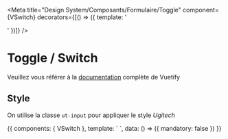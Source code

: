 
<Meta
  title="Design System/Composants/Formulaire/Toggle"
  component={VSwitch}
  decorators={[() => ({
    template: '<div class="pa-2"><story/></div>'
  })]}
/>

# Toggle / Switch

Veuillez vous référer à la [documentation](https://vuetifyjs.com/en/components/selection-controls/) complète de Vuetify 

## Style

On utilise la classe `ut-input` pour appliquer le style *Ugitech*

<Preview>
  <Story name="Basique" inline={true} height="200px">
    {{
      components: { VSwitch },
      template: `
        <v-switch inset v-model="mandatory" class="mx-2 ut-input" label="Mandatory"></v-switch>
      `,
      data: () => ({ mandatory: false })
    }}
  </Story>
</Preview>
